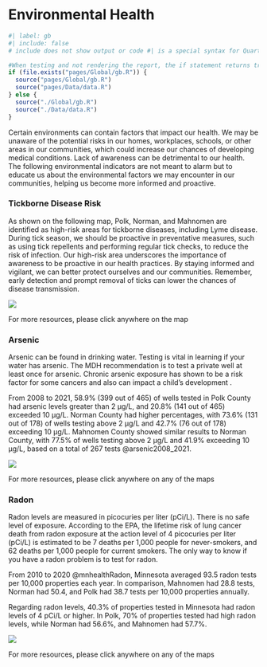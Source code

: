 # Environmental Health

```r
#| label: gb
#| include: false
# include does not show output or code #| is a special syntax for Quarto 

#When testing and not rendering the report, the if statement returns true but when rendering as the report, the else executes
if (file.exists("pages/Global/gb.R")) {
  source("pages/Global/gb.R")
  source("pages/Data/data.R")
} else {
  source("./Global/gb.R")
  source("./Data/data.R")
}
```

Certain environments can contain factors that impact our health. We may be unaware of the potential risks in our homes, workplaces, schools, or other areas in our communities, which could increase our chances of developing medical conditions. Lack of awareness can be detrimental to our health. The following environmental indicators are not meant to alarm but to educate us about the environmental factors we may encounter in our communities, helping us become more informed and proactive.

### Tickborne Disease Risk

As shown on the following map, Polk, Norman, and Mahnomen are identified as high-risk areas for tickborne diseases, including Lyme disease. During tick season, we should be proactive in preventative measures, such as using tick repellents and performing regular tick checks, to reduce the risk of infection. Our high-risk area underscores the importance of awareness to be proactive in our health practices. By staying informed and vigilant, we can better protect ourselves and our communities. Remember, early detection and prompt removal of ticks can lower the chances of disease transmission.

::: {#fig-tickborneRisk}
[![](Attachments/popEnvironmentalHealth/mnMap_countyTickBorneRisk.png)](https://www.health.state.mn.us/diseases/lyme/highrisk.html)

For more resources, please click anywhere on the map
:::

### Arsenic

Arsenic can be found in drinking water. Testing is vital in learning if your water has arsenic. The MDH recommendation is to test a private well at least once for arsenic. Chronic arsenic exposure has shown to be a risk factor for some cancers and also can impact a child's development .

From 2008 to 2021, 58.9% (399 out of 465) of wells tested in Polk County had arsenic levels greater than 2 µg/L, and 20.8% (141 out of 465) exceeded 10 µg/L. Norman County had higher percentages, with 73.6% (131 out of 178) of wells testing above 2 µg/L and 42.7% (76 out of 178) exceeding 10 µg/L. Mahnomen County showed similar results to Norman County, with 77.5% of wells testing above 2 µg/L and 41.9% exceeding 10 µg/L, based on a total of 267 tests @arsenic2008_2021.

::: {#fig-privateWellsAs}
[![](Attachments/popEnvironmentalHealth/mnMap_countyAs10ugLDML.png)](https://mndatamaps.web.health.state.mn.us/interactive/wells.html)

For more resources, please click anywhere on any of the maps
:::

### Radon

Radon levels are measured in picocuries per liter (pCi/L). There is no safe level of exposure. According to the EPA, the lifetime risk of lung cancer death from radon exposure at the action level of 4 picocuries per liter (pCi/L) is estimated to be 7 deaths per 1,000 people for never-smokers, and 62 deaths per 1,000 people for current smokers. The only way to know if you have a radon problem is to test for radon.

From 2010 to 2020 @mnhealthRadon, Minnesota averaged 93.5 radon tests per 10,000 properties each year. In comparison, Mahnomen had 28.8 tests, Norman had 50.4, and Polk had 38.7 tests per 10,000 properties annually.

Regarding radon levels, 40.3% of properties tested in Minnesota had radon levels of 4 pCi/L or higher. In Polk, 70% of properties tested had high radon levels, while Norman had 56.6%, and Mahnomen had 57.7%.

::: {#fig-radon}
[![](Attachments/popEnvironmentalHealth/mnMap_countyRn4pCiL.png)](https://mndatamaps.web.health.state.mn.us/interactive/radon.html)

For more resources, please click anywhere on any of the maps
:::
